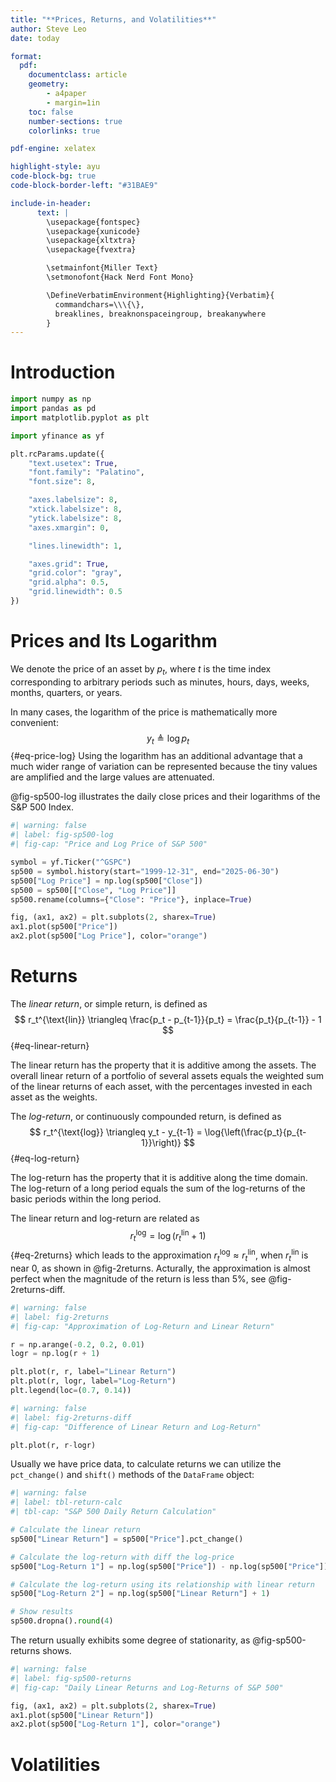 ```yaml
---
title: "**Prices, Returns, and Volatilities**"
author: Steve Leo
date: today

format:
  pdf:
    documentclass: article
    geometry:
        - a4paper
        - margin=1in 
    toc: false
    number-sections: true
    colorlinks: true

pdf-engine: xelatex

highlight-style: ayu
code-block-bg: true
code-block-border-left: "#31BAE9"

include-in-header: 
      text: |
        \usepackage{fontspec}
        \usepackage{xunicode}
        \usepackage{xltxtra}
        \usepackage{fvextra}

        \setmainfont{Miller Text}
        \setmonofont{Hack Nerd Font Mono}

        \DefineVerbatimEnvironment{Highlighting}{Verbatim}{
          commandchars=\\\{\},
          breaklines, breaknonspaceingroup, breakanywhere
        }
---
```


# Introduction

```python
import numpy as np
import pandas as pd
import matplotlib.pyplot as plt

import yfinance as yf

plt.rcParams.update({
    "text.usetex": True,
    "font.family": "Palatino",
    "font.size": 8,

    "axes.labelsize": 8,
    "xtick.labelsize": 8,
    "ytick.labelsize": 8,
    "axes.xmargin": 0,

    "lines.linewidth": 1,

    "axes.grid": True,
    "grid.color": "gray",
    "grid.alpha": 0.5,
    "grid.linewidth": 0.5
})
```

# Prices and Its Logarithm
We denote the price of an asset by $p_t$, where $t$ is the time index corresponding to arbitrary periods such as minutes, hours, days, weeks, months, quarters, or years.

In many cases, the logarithm of the price is mathematically more convenient:
$$
y_t \triangleq \log{p_t}
$${#eq-price-log}
Using the logarithm has an additional advantage that a much wider range of 
variation can be represented because the tiny values are amplified and the large values are attenuated.

@fig-sp500-log illustrates the daily close prices and their logarithms of the S&P 500 Index.

```python
#| warning: false
#| label: fig-sp500-log
#| fig-cap: "Price and Log Price of S&P 500"

symbol = yf.Ticker("^GSPC")
sp500 = symbol.history(start="1999-12-31", end="2025-06-30")
sp500["Log Price"] = np.log(sp500["Close"])
sp500 = sp500[["Close", "Log Price"]]
sp500.rename(columns={"Close": "Price"}, inplace=True)

fig, (ax1, ax2) = plt.subplots(2, sharex=True)
ax1.plot(sp500["Price"])
ax2.plot(sp500["Log Price"], color="orange")
```

# Returns
The *linear return*, or simple return,  is defined as
$$
r_t^{\text{lin}} \triangleq \frac{p_t - p_{t-1}}{p_t} = \frac{p_t}{p_{t-1}} - 1
$${#eq-linear-return}

The linear return has the property that it is additive among the assets. The overall linear return of a portfolio of several assets equals the weighted sum of the linear returns of each asset, with the percentages invested in each asset as the weights.

The *log-return*, or continuously compounded return, is defined as
$$
r_t^{\text{log}} \triangleq y_t - y_{t-1} = \log{\left(\frac{p_t}{p_{t-1}}\right)}
$${#eq-log-return}

The log-return has the property that it is additive along the time domain. The log-return of a long period equals the sum of the log-returns of the basic periods within the long period.

The linear return and log-return are related as
$$
r_t^{\text{log}} = \log{\left(r_t^{\text{lin}} + 1\right)}
$${#eq-2returns}
which leads to the approximation $r_t^{\text{log}} \approx r_t^{\text{lin}}$, when $r_t^{\text{lin}}$ is near 0, as shown in @fig-2returns. Acturally, the approximation is almost perfect when the magnitude of the return is less than 5%, see @fig-2returns-diff.
```python
#| warning: false
#| label: fig-2returns
#| fig-cap: "Approximation of Log-Return and Linear Return"

r = np.arange(-0.2, 0.2, 0.01)
logr = np.log(r + 1)

plt.plot(r, r, label="Linear Return")
plt.plot(r, logr, label="Log-Return")
plt.legend(loc=(0.7, 0.14))
```

```python
#| warning: false
#| label: fig-2returns-diff
#| fig-cap: "Difference of Linear Return and Log-Return"

plt.plot(r, r-logr)
```

Usually we have price data, to calculate returns we can utilize the `pct_change()` and `shift()` methods of the `DataFrame` object:
```python
#| warning: false
#| label: tbl-return-calc
#| tbl-cap: "S&P 500 Daily Return Calculation"

# Calculate the linear return
sp500["Linear Return"] = sp500["Price"].pct_change()

# Calculate the log-return with diff the log-price
sp500["Log-Return 1"] = np.log(sp500["Price"]) - np.log(sp500["Price"]).shift()

# Calculate the log-return using its relationship with linear return
sp500["Log-Return 2"] = np.log(sp500["Linear Return"] + 1) 

# Show results
sp500.dropna().round(4)
```

The return usually exhibits some degree of stationarity, as @fig-sp500-returns shows.
```python
#| warning: false
#| label: fig-sp500-returns
#| fig-cap: "Daily Linear Returns and Log-Returns of S&P 500"

fig, (ax1, ax2) = plt.subplots(2, sharex=True)
ax1.plot(sp500["Linear Return"])
ax2.plot(sp500["Log-Return 1"], color="orange")
```

# Volatilities
